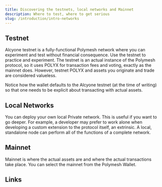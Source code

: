 ```yaml
---
title: Discovering the testnets, local networks and Mainnet
description: Where to test, where to get serious
slug: /introduction/intro-networks
---
```


## Testnet

Alcyone testnet is a fully-functional Polymesh network where you can experiment and test without financial consequence. Use the testnet to practice and experiment. The testnet is an actual instance of the Polymesh protocol, so it uses POLYX for transaction fees and voting, exactly as the mainnet does. However, testnet POLYX and assets you originate and trade are considered valueless.

Notice how the wallet defaults to the Alcyone testnet (at the time of writing) so that one needs to be explicit about transacting with actual assets.

## Local Networks

You can deploy your own local Private network. This is useful if you want to go deeper. For example, a developer may prefer to work alone when developing a custom extension to the protocol itself, an extrinsic. A local, standalone node can perform all of the functions of a complete network.

## Mainnet

Mainnet is where the actual assets are and where the actual transactions take place. You can select the mainnet from the Polymesh Wallet.


## Links
